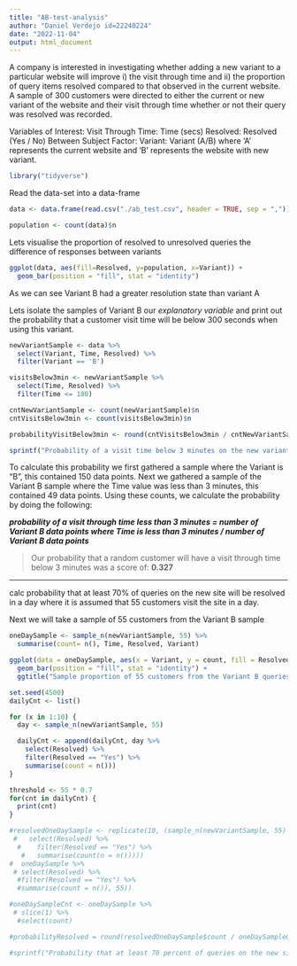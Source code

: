 ```yaml
---
title: "AB-test-analysis"
author: "Daniel Verdejo id=22240224"
date: "2022-11-04"
output: html_document
---
```


A company is interested in investigating whether adding a new variant to a particular website will improve i) the visit through time and ii) the proportion of query items resolved compared to that observed in the current website. A sample of 300 customers were directed to either the current or new variant of the website and their visit through time whether or not their query was resolved was recorded.

Variables of Interest:  Visit Through Time: Time (secs)
                        Resolved: Resolved (Yes / No)
Between Subject Factor: Variant: Variant (A/B)
                        where 'A' represents the current website and 'B' represents the website with new variant.
                        
```r
library("tidyverse")
```


Read the data-set into a data-frame
```r
data <- data.frame(read.csv("./ab_test.csv", header = TRUE, sep = ","))

population <- count(data)$n
```

Lets visualise the proportion of resolved to unresolved queries the difference of responses between variants

```r
ggplot(data, aes(fill=Resolved, y=population, x=Variant)) +
  geom_bar(position = "fill", stat = "identity")

```

As we can see Variant B had a greater resolution state than variant A

Lets isolate the samples of Variant B our *explanatory variable* and print out the probability that a customer visit time will be below 300 seconds when using this variant.

```r
newVariantSample <- data %>%
  select(Variant, Time, Resolved) %>%
  filter(Variant == 'B')

visitsBelow3min <- newVariantSample %>%
  select(Time, Resolved) %>%
  filter(Time <= 180)

cntNewVariantSample <- count(newVariantSample)$n
cntVisitsBelow3min <- count(visitsBelow3min)$n

probabilityVisitBelow3min <- round(cntVisitsBelow3min / cntNewVariantSample, 3)

sprintf("Probability of a visit time below 3 minutes on the new variant (Variant B) = %s / %s = %s", cntVisitsBelow3min, cntNewVariantSample, probabilityVisitBelow3min)
```

To calculate this probability we first gathered a sample where the Variant is "B", this contained 150 data points. Next we gathered a sample of the Variant B sample where the Time value was less than 3 minutes, this contained 49 data points. Using these counts, we calculate the probability by doing the following:


***probability of a visit through time less than 3 minutes = number of Variant B data points where Time is less than 3 minutes / number of Variant B data points*** 



> Our probability that a random customer will have a visit through time below 3 minutes was a score of: **0.327**

---

calc probability that at least 70% of queries on the new site will be resolved in a day where it is assumed that 55
customers visit the site in a day.

Next we will take a sample of 55 customers from the Variant B sample

```r
oneDaySample <- sample_n(newVariantSample, 55) %>%
  summarise(count= n(), Time, Resolved, Variant)

ggplot(data = oneDaySample, aes(x = Variant, y = count, fill = Resolved)) +
  geom_bar(position = "fill", stat = "identity") +
  ggtitle("Sample proportion of 55 customers from the Variant B queries")
```
```r
set.seed(4500)
dailyCnt <- list()

for (x in 1:10) {
  day <- sample_n(newVariantSample, 55)

  dailyCnt <- append(dailyCnt, day %>%
    select(Resolved) %>%
    filter(Resolved == "Yes") %>%
    summarise(count = n()))
}

threshold <- 55 * 0.7
for(cnt in dailyCnt) {
  print(cnt)
}

#resolvedOneDaySample <- replicate(10, (sample_n(newVariantSample, 55) %>%
 #   select(Resolved) %>%
  #    filter(Resolved == "Yes") %>%
   #   summarise(count(n = n()))))
#  oneDaySample %>% 
 # select(Resolved) %>%
  #filter(Resolved == "Yes") %>%
  #summarise(count = n()), 55))

#oneDaySampleCnt <- oneDaySample %>%
 # slice(1) %>%
  #select(count)

#probabilityResolved = round(resolvedOneDaySample$count / oneDaySampleCnt, 3)

#sprintf("Probability that at least 70 percent of queries on the new site will be resolved in a day = %s / %s = %s", resolvedOneDaySample$count, oneDaySampleCnt, probabilityResolved)
```